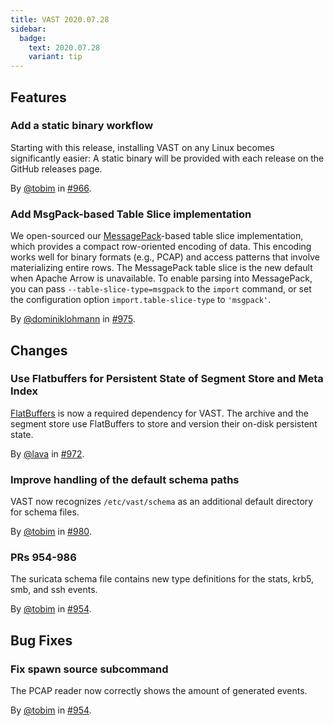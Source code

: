 ```yaml
---
title: VAST 2020.07.28
sidebar:
  badge:
    text: 2020.07.28
    variant: tip
---
```


## Features

### Add a static binary workflow

Starting with this release, installing VAST on any Linux becomes significantly
easier: A static binary will be provided with each release on the GitHub
releases page.

By [@tobim](https://github.com/tobim) in [#966](https://github.com/tenzir/tenzir/pull/966).

### Add MsgPack-based Table Slice implementation

We open-sourced our [MessagePack](http://msgpack.org)-based table slice
implementation, which provides a compact row-oriented encoding of data. This
encoding works well for binary formats (e.g., PCAP) and access patterns that
involve materializing entire rows. The MessagePack table slice is the new
default when Apache Arrow is unavailable. To enable parsing into MessagePack,
you can pass `--table-slice-type=msgpack` to the `import` command, or set the
configuration option `import.table-slice-type` to `'msgpack'`.

By [@dominiklohmann](https://github.com/dominiklohmann) in [#975](https://github.com/tenzir/tenzir/pull/975).

## Changes

### Use Flatbuffers for Persistent State of Segment Store and Meta Index

[FlatBuffers](https://google.github.io/flatbuffers/) is now a required
 dependency for VAST. The archive and the segment store use FlatBuffers to store
 and version their on-disk persistent state.

By [@lava](https://github.com/lava) in [#972](https://github.com/tenzir/tenzir/pull/972).

### Improve handling of the default schema paths

VAST now recognizes `/etc/vast/schema` as an additional default directory for
schema files.

By [@tobim](https://github.com/tobim) in [#980](https://github.com/tenzir/tenzir/pull/980).

### PRs 954-986

The suricata schema file contains new type definitions for the stats, krb5, smb,
and ssh events.

By [@tobim](https://github.com/tobim) in [#954](https://github.com/tenzir/tenzir/pull/954).

## Bug Fixes

### Fix spawn source subcommand

The PCAP reader now correctly shows the amount of generated events.

By [@tobim](https://github.com/tobim) in [#954](https://github.com/tenzir/tenzir/pull/954).
